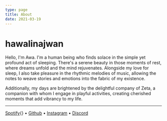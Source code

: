 ```yaml
---
type: page
title: About
date: 2021-03-19
---
```


# hawalinajwan


Hello, I'm Awa. I'm a human being who finds solace in the simple yet profound act of sleeping. There's a serene beauty in those moments of rest, where dreams unfold and the mind rejuvenates. Alongside my love for sleep, I also take pleasure in the rhythmic melodies of music, allowing the notes to weave stories and emotions into the fabric of my existence.

Additionally, my days are brightened by the delightful company of Zeta, a companion with whom I engage in playful activities, creating cherished moments that add vibrancy to my life.



---

   [Spotify](https://open.spotify.com/user/fnskc5zkcs6mtf4s2wxw0a88o?si=0a00086fafbd4a23 "@Awa"){}
  • [Github](https://github.com/hawalinajwan "@hawalinajwan")
  • [Instagram](https://instagr.am/hawalinajwan_ "@hawalinajwan_")
  • [Discord](https://discord.com/users/644892716953632768 "@hawalinajwan")
  
